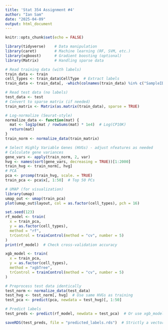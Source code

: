```yaml
---
title: 'Stat 354 Assignment #4'
author: "Ian Sam"
date: "2025-04-09"
output: html_document
---
```


```r
knitr::opts_chunk$set(echo = FALSE)
```


```r
library(tidyverse)    # Data manipulation
library(caret)        # Machine learning (RF, SVM, etc.)
library(xgboost)      # Gradient boosting (optional)
library(Matrix)       # Handling sparse data

```
```r
# Read training data (with labels)
train_data <- train
cell_types <- train_data$CellType  # Extract labels
train_data <- train_data[, -which(colnames(train_data) %in% c("SampleID", "CellType"))]  # Remove metadata

# Read test data (no labels)
test_data <- test
# Convert to sparse matrix (if needed)
train_matrix <- Matrix(as.matrix(train_data), sparse = TRUE)

# Log-normalize (Seurat-style)
normalize_data <- function(mat) {
  mat <- log1p(mat / rowSums(mat) * 1e4)  # Log(CP10K)
  return(mat)
}
train_norm <- normalize_data(train_matrix)

# Select Highly Variable Genes (HVGs) - adjust nfeatures as needed
# Calculate gene variances
gene_vars <- apply(train_norm, 2, var)
hvg <- names(sort(gene_vars, decreasing = TRUE))[1:2000]
train_hvg <- train_norm[, hvg]
# PCA
pca <- prcomp(train_hvg, scale. = TRUE)
train_pca <- pca$x[, 1:50]  # Top 50 PCs

# UMAP (for visualization)
library(umap)
umap_out <- umap(train_pca)
plot(umap_out$layout, col = as.factor(cell_types), pch = 16)

set.seed(123)
rf_model <- train(
  x = train_pca, 
  y = as.factor(cell_types),
  method = "rf",
  trControl = trainControl(method = "cv", number = 5)
)
print(rf_model)  # Check cross-validation accuracy

xgb_model <- train(
  x = train_pca,
  y = as.factor(cell_types),
  method = "xgbTree",
  trControl = trainControl(method = "cv", number = 5)
)

# Preprocess test data identically
test_norm <- normalize_data(test_data)
test_hvg <- test_norm[, hvg]  # Use same HVGs as training
test_pca <- predict(pca, newdata = test_hvg)[, 1:50]

# Predict labels
test_preds <- predict(rf_model, newdata = test_pca)  # Or use xgb_model

saveRDS(test_preds, file = "predicted_labels.rds")  # Strictly a vector, no extra info!
```

